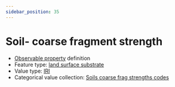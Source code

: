 ```yaml
---
sidebar_position: 35
---
```



# Soil- coarse fragment strength

- [Observable property](/viewers/dawe-vocabs?uri=https://linked.data.gov.au/def/nrm/7739f6d5-06dd-42da-82ae-763fd62ff0f0) definition
- Feature type: [land surface substrate](http://linked.data.gov.au/def/tern-cv/aef12cd6-3826-4988-a54c-8578d3fb4c8d)
- Value type: [IRI](https://w3id.org/tern/ontologies/tern/IRI)
- Categorical value collection: [Soils coarse frag strengths codes](/viewers/dawe-vocabs?uri=https://linked.data.gov.au/def/nrm/1ac1c1c1-5a64-47e4-b593-aabfefd57e46)

<Example protocolModule="plot-soil-description" observableProperty="https://linked.data.gov.au/def/nrm/7739f6d5-06dd-42da-82ae-763fd62ff0f0" />
